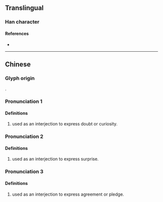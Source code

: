 {{character info/new}}
==Translingual==

===Han character===
{{Han char|rn=30|rad=口|as=10|sn=13|four=66030|canj=RWKP|ids=⿰口恩}}

====References====
* {{Han ref|kx=0204.111|hdz=10668.030|uh=55EF|ud=21999|bh=B6E2|bd=46818}}

----

==Chinese==
{{zh-forms}}

===Glyph origin===
{{Han compound|口|恩|ls=psc|c1=s|c2=p|t1=mouth}}.

===Pronunciation 1===
{{zh-pron
|m=ńg,ń
|c=ng2
|cat=intj
}}

====Definitions====
{{zh-hanzi}}

# used as an interjection to express doubt or curiosity.

===Pronunciation 2===
{{zh-pron
|m=ňg,ň,en
|cat=intj
}}

====Definitions====
{{zh-hanzi}}

# used as an interjection to express surprise.

===Pronunciation 3===
{{zh-pron
|m=ǹg,ǹ,en
|c=ng6
|cat=intj
}}

====Definitions====
{{zh-hanzi}}

# used as an interjection to express agreement or pledge.